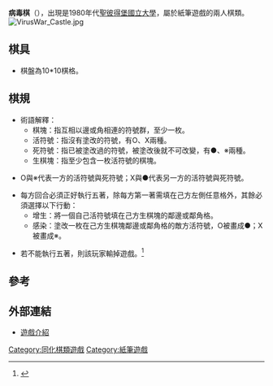 '''病毒棋'''（{{lang-ru|Война вирусов}}），出現是1980年代[[聖彼得堡國立大學|聖彼得堡國立大學]]，屬於紙筆遊戲的兩人棋類。
[[Image:VirusWar_Castle.jpg|right]]
==棋具==

*棋盤為10*10棋格。

==棋規==

*術語解釋：
**棋塊：指互相以邊或角相連的符號群，至少一枚。
**活符號：指沒有塗改的符號，有O、X兩種。
**死符號：指已被塗改過的符號，被塗改後就不可改變，有●、※兩種。
**生棋塊：指至少包含一枚活符號的棋塊。

*O與※代表一方的活符號與死符號；X與●代表另一方的活符號與死符號。

*每方回合必須正好執行五著，除每方第一著需填在己方左側任意格外，其餘必須選擇以下行動：
**增生：將一個自己活符號填在己方生棋塊的鄰邊或鄰角格。
**感染：塗改一枚在己方生棋塊鄰邊或鄰角格的敵方活符號，O被畫成●；X被畫成※。

*若不能執行五著，則該玩家輸掉遊戲。<ref>{{Cite web |url=http://www.iggamecenter.com/info/en/viruswars.html |title=Virus Wars |accessdate=2010-10-02 |archive-date=2011-07-17 |archive-url=https://web.archive.org/web/20110717105508/http://www.iggamecenter.com/info/en/viruswars.html |dead-url=no }}</ref>

==參考==
<div class="references-small">
<references/>
</div>

==外部連結==

*[http://boardgamegeek.com/boardgame/68214/virus-wars 遊戲介紹] {{Wayback|url=http://boardgamegeek.com/boardgame/68214/virus-wars |date=20110227224615 }}

[[Category:同化棋類遊戲|Category:同化棋類遊戲]]
[[Category:紙筆遊戲|Category:紙筆遊戲]]